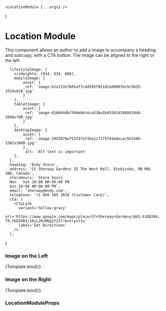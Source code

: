 

    <LocationModule {...args} />
)

<Meta title='Modules/Location Module' component={LocationModule} />

# Location Module

This component allows an author to add a image to accompany a heading and subcopy, with a CTA button. The image can be aligned to the right or the left.

      lifestyleImage: {
        srcHeights: [834, 834, 880],
        mobileImage: {
            asset: {
            _ref: 'image-b1a722e7b05af7c4d595f921d2ad9907bc9c5625-1534x818-jpg'
            }
        },
        tabletImage: {
            asset: {
            _ref: 'image-016664dbf59de8dc6ce536a1b45591d3408610d4-2048x780-jpg'
            }
        },
        desktopImage: {
            asset: {
            _ref: 'image-2953d78e752f4faf2be1c7175f4444ecac5b3306-1582x1000-jpg'
            },
             alt: 'Alt text is important'
        },
      },
      heading: 'Endy Store',
      address: 'CF Sherway Gardens 25 The West Mall, Etobicoke, ON M9C 1B8, Canada',
      storeHours: `Store hours 
      Mon - Sat 10:00 AM-09:00 PM
      Sun 10:00 AM-06:00 PM`,
      email: 'sherway@endy.com',
      telephone: '+1 866 305 3639 (Customer Care)',
      cta: (
        <CtaLink
          variant='hollow-gravy'
          url='https://www.google.com/maps/place/CF+Sherway+Gardens/@43.6108284,-79.560875,17z/data=!3m1!4b1!4m6!3m5!1s0x882b4806de464d0d:0x231db41dd5d2cc91!8m2!3d43.6108284!4d-79.5583001!16zL20vMDg1Y2Zt?entry=ttu'
          label='Get Directions'
        />
      ),
}

### Image on the Left

<Canvas>
  <Story
    name='Image v1'
    args={{
        ...storyProps,
        variant: 'Media Left',
    }}
  >
    {Template.bind()}
  </Story>
</Canvas>

### Image on the Right

<Canvas>
  <Story
    name='Image v2'
    args={{
        ...storyProps,
        variant: 'Media Right',
    }}
  >
    {Template.bind()}
  </Story>
</Canvas>

### LocationModuleProps

<ArgsTable of={LocationModule} />
